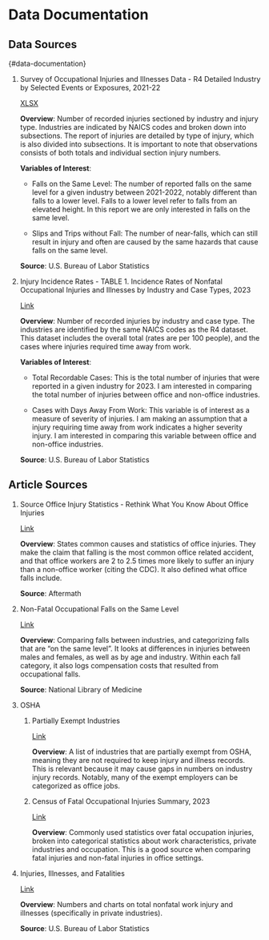 # Data Documentation

## Data Sources

{#data-documentation}

1.  Survey of Occupational Injuries and Illnesses Data - R4 Detailed Industry by Selected Events or Exposures, 2021-22

    [XLSX](https://www.bls.gov/iif/nonfatal-injuries-and-illnesses-tables/case-and-demographic-characteristics-table-r4-2021-2022.xlsx)

    **Overview**: Number of recorded injuries sectioned by industry and injury type. Industries are indicated by NAICS codes and broken down into subsections. The report of injuries are detailed by type of injury, which is also divided into subsections. It is important to note that observations consists of both totals and individual section injury numbers.

    **Variables of Interest**:

    -   Falls on the Same Level: The number of reported falls on the same level for a given industry between 2021-2022, notably different than falls to a lower level. Falls to a lower level refer to falls from an elevated height. In this report we are only interested in falls on the same level.

    -   Slips and Trips without Fall: The number of near-falls, which can still result in injury and often are caused by the same hazards that cause falls on the same level.

    **Source**: U.S. Bureau of Labor Statistics

2.  Injury Incidence Rates - TABLE 1. Incidence Rates of Nonfatal Occupational Injuries and Illnesses by Industry and Case Types, 2023

    [Link](https://www.bls.gov/web/osh/table-1-industry-rates-national.htm)

    **Overview**: Number of recorded injuries by industry and case type. The industries are identified by the same NAICS codes as the R4 dataset. This dataset includes the overall total (rates are per 100 people), and the cases where injuries required time away from work.

    **Variables of Interest**:

    -   Total Recordable Cases: This is the total number of injuries that were reported in a given industry for 2023. I am interested in comparing the total number of injuries between office and non-office industries.

    -   Cases with Days Away From Work: This variable is of interest as a measure of severity of injuries. I am making an assumption that a injury requiring time away from work indicates a higher severity injury. I am interested in comparing this variable between office and non-office industries.

    **Source**: U.S. Bureau of Labor Statistics

## Article Sources

1.  Source Office Injury Statistics - Rethink What You Know About Office Injuries

    [Link](https://web.archive.org/web/20240420075620/https://www.aftermath.com/content/office-injury-statistics/)

    **Overview**: States common causes and statistics of office injuries. They make the claim that falling is the most common office related accident, and that office workers are 2 to 2.5 times more likely to suffer an injury than a non-office worker (citing the CDC). It also defined what office falls include.

    **Source**: Aftermath

2.  Non-Fatal Occupational Falls on the Same Level

    [Link](https://pmc.ncbi.nlm.nih.gov/articles/PMC3578063/)

    **Overview**: Comparing falls between industries, and categorizing falls that are "on the same level". It looks at differences in injuries between males and females, as well as by age and industry. Within each fall category, it also logs compensation costs that resulted from occupational falls.

    **Source**: National Library of Medicine

3.  OSHA

    1.  Partially Exempt Industries

        [Link](https://www.osha.gov/recordkeeping/presentations/exempttable)

        **Overview**: A list of industries that are partially exempt from OSHA, meaning they are not required to keep injury and illness records. This is relevant because it may cause gaps in numbers on industry injury records. Notably, many of the exempt employers can be categorized as office jobs.

    2.  Census of Fatal Occupational Injuries Summary, 2023

        [Link](https://www.bls.gov/news.release/cfoi.nr0.htm)

        **Overview**: Commonly used statistics over fatal occupation injuries, broken into categorical statistics about work characteristics, private industries and occupation. This is a good source when comparing fatal injuries and non-fatal injuries in office settings.

4.  Injuries, Illnesses, and Fatalities

    [Link](https://www.bls.gov/iif/home.htm)

    **Overview**: Numbers and charts on total nonfatal work injury and illnesses (specifically in private industries).

    **Source**: U.S. Bureau of Labor Statistics
